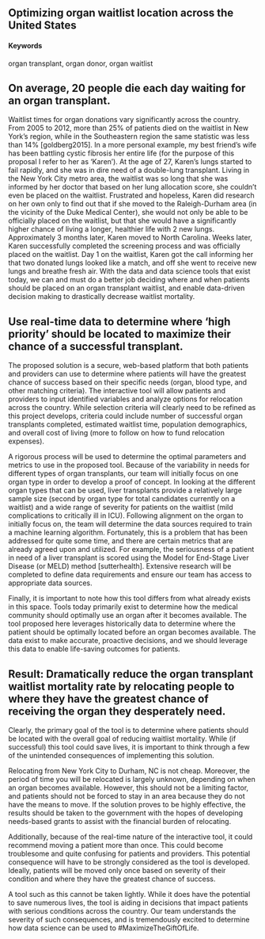 ## Optimizing organ waitlist location across the United States {#MaximizeTheGiftOfLife}

#### Keywords {-}

organ transplant, organ donor, organ waitlist

## On average, 20 people die each day waiting for an organ transplant.

Waitlist times for organ donations vary significantly across the country. From 2005 to 2012, more than 25% of patients died on the waitlist in New York’s region, while in the Southeastern region the same statistic was less than 14% [goldberg2015]. In a more personal example, my best friend’s wife has been battling cystic fibrosis her entire life (for the purpose of this proposal I refer to her as ‘Karen’). At the age of 27, Karen’s lungs started to fail rapidly, and she was in dire need of a double-lung transplant. Living in the New York City metro area, the waitlist was so long that she was informed by her doctor that based on her lung allocation score, she couldn’t even be placed on the waitlist. Frustrated and hopeless, Karen did research on her own only to find out that if she moved to the Raleigh-Durham area (in the vicinity of the Duke Medical Center), she would not only be able to be officially placed on the waitlist, but that she would have a significantly higher chance of living a longer, healthier life with 2 new lungs. Approximately 3 months later, Karen moved to North Carolina. Weeks later, Karen successfully completed the screening process and was officially placed on the waitlist. Day 1 on the waitlist, Karen got the call informing her that two donated lungs looked like a match, and off she went to receive new lungs and breathe fresh air. With the data and data science tools that exist today, we can and must do a better job deciding where and when patients should be placed on an organ transplant waitlist, and enable data-driven decision making to drastically decrease waitlist mortality.

## Use real-time data to determine where 'high priority' should be located to maximize their chance of a successful transplant.

The proposed solution is a secure, web-based platform that both patients and providers can use to determine where patients will have the greatest chance of success based on their specific needs (organ, blood type, and other matching criteria). The interactive tool will allow patients and providers to input identified variables and analyze options for relocation across the country. While selection criteria will clearly need to be refined as this project develops, criteria could include number of successful organ transplants completed, estimated waitlist time, population demographics, and overall cost of living (more to follow on how to fund relocation expenses). 

A rigorous process will be used to determine the optimal parameters and metrics to use in the proposed tool. Because of the variability in needs for different types of organ transplants, our team will initially focus on one organ type in order to develop a proof of concept. In looking at the different organ types that can be used, liver transplants provide a relatively large sample size (second by organ type for total candidates currently on a waitlist) and a wide range of severity for patients on the waitlist (mild complications to critically ill in ICU). Following alignment on the organ to initially focus on, the team will determine the data sources required to train a machine learning algorithm. Fortunately, this is a problem that has been addressed for quite some time, and there are certain metrics that are already agreed upon and utilized. For example, the seriousness of a patient in need of a liver transplant is scored using the Model for End-Stage Liver Disease (or MELD) method [sutterhealth]. Extensive research will be completed to define data requirements and ensure our team has access to appropriate data sources. 

Finally, it is important to note how this tool differs from what already exists in this space. Tools today primarily exist to determine how the medical community should optimally use an organ after it becomes available. The tool proposed here leverages historically data to determine where the patient should be optimally located before an organ becomes available. The data exist to make accurate, proactive decisions, and we should leverage this data to enable life-saving outcomes for patients.

## Result: Dramatically reduce the organ transplant waitlist mortality rate by relocating people to where they have the greatest chance of receiving the organ they desperately need.

Clearly, the primary goal of the tool is to determine where patients should be located with the overall goal of reducing waitlist mortality. While (if successful) this tool could save lives, it is important to think through a few of the unintended consequences of implementing this solution. 

Relocating from New York City to Durham, NC is not cheap. Moreover, the period of time you will be relocated is largely unknown, depending on when an organ becomes available. However, this should not be a limiting factor, and patients should not be forced to stay in an area because they do not have the means to move. If the solution proves to be highly effective, the results should be taken to the government with the hopes of developing needs-based grants to assist with the financial burden of relocating.

Additionally, because of the real-time nature of the interactive tool, it could recommend moving a patient more than once. This could become troublesome and quite confusing for patients and providers. This potential consequence will have to be strongly considered as the tool is developed. Ideally, patients will be moved only once based on severity of their condition and where they have the greatest chance of success.

A tool such as this cannot be taken lightly. While it does have the potential to save numerous lives, the tool is aiding in decisions that impact patients with serious conditions across the country. Our team understands the severity of such consequences, and is tremendously excited to determine how data science can be used to #MaximizeTheGiftOfLife.
